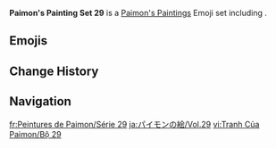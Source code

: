 {{Paimon's Paintings Infobox
|title         = Paimon's Paintings Set 29
|image         = Paimon's Paintings Set 29.png
|icon          = Icon Emoji Paimon's Paintings 29 Navia 1.png
|date          = 2023-12-27
|gamedate      = 
|prev          = 28
|next          = 30
|set           = 29
|twitter       = https://twitter.com/GenshinImpact/status/1740221034786124283
|hoyolab       = https://www.hoyolab.com/article/23896877
|characters    = Navia;Chevreuse;Yoimiya;Kamisato Ayaka;Kamisato Ayato;Furina;Raiden Shogun
}}
'''Paimon's Painting Set 29''' is a [[Paimon's Paintings]] Emoji set including {{Array|Navia;Chevreuse;Yoimiya;Kamisato Ayaka;Kamisato Ayato;Furina;Raiden Shogun|;|[[{item}]]|,<nowiki> </nowiki>|sort=1}}.

==Emojis==
{{Paimon's Paintings Images|categories=Paimon's Paintings Set 29|nomain=1|noset=1}}

==Change History==
{{Change History|introduced=4.3}}

==Navigation==
{{Paimon's Paintings Navbox}}

[[fr:Peintures de Paimon/Série 29]]
[[ja:パイモンの絵/Vol.29]]
[[vi:Tranh Của Paimon/Bộ 29]]